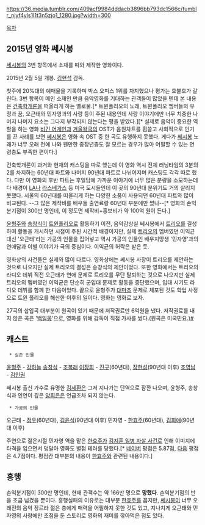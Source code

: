 https://36.media.tumblr.com/409acf9984dddacb3896bb793dc1566c/tumblr_njyf4yls1I1t3n5zjo1_1280.jpg?width=300

[[목차]]

== 2015년 영화 쎄시봉 ==
[[세시봉]]의 3번 항목에서 소재를 따와 제작한 영화이다.

2015년 2월 5일 개봉. [[김현석]] 감독.

첫주에 20%대의 예매율을 기록하며 박스 오피스 1위를 차지했으나 평가는 호불호가 갈린다. 3번 항목이 메인 소재인 만큼 음악영화를 기대하는 관객들이 많았을 텐데 본 내용은 [[건축학개론]]을 떠올리게 하는 멜로물.[* 트윈폴리오의 노래, 트윈폴리오 멤버들의 우정과 꿈, 오근태와 민자영과의 사랑 등이 주된 내용인데 사랑 이야기에만 너무 치중한 나머지 나머지 요소는 그다지 부각되지 않는다는 평을 받았다.][* 실제로 음악이 중요한 역할을 하는 영화 [[비긴 어게인]]과 [[겨울왕국]]의 OST가 음원차트를 휩쓸고 사회적으로 인기를 끈 사례를 보면 [[쎄시봉]]은 영화 속 OST 중 한 곡도 유행하지 못했다. 게다가 [[쎄시봉]] 노래가 너무 오래 전에 나와 웬만한 중장년층도 잘 모르는 경우가 많아 어필할 수 있는 연령층도 부족한 편이다.]

건축학개론이 과거와 현재의 캐스팅을 따로 했는데 이 영화 역시 전체 러닝타임의 3분의 2를 차지하는 60년대 파트와 나머지 90년대 파트로 나뉘어지며 캐스팅도 각각 따로 했다. 다만 이 영화의 후반 파트는 후일담에 가까운 이야기에 너무 많은 분량을 소모하는데다 배경이 [[LA]]나 [[라스베가스]] 등 미국 도시들인데 이 곳의 90년대 분위기도 거의 살리지 못했다. 서울의 60년대를 떠올리게 하는 다양한 소품이 사용되던 60년대 파트와 많이 비교된다. --그 많은 제작비를 배우들 출연료랑 60년대 부분에만 썼나--[* 영화의 손익분기점이 300만 명인데, 이 정도면 제작비+홍보비가 약 100억 원이 든다.]

[[윤형주]]와 [[송창식]]이 [[트윈폴리오]]로 활동하기 이전, 음악감상실 쎄시봉에서 [[트리오]]를 결성하여 활동을 개시하던 시점이 주된 시간적 배경이지만, 실제 [[트리오]]의 멤버였던 이익균 대신 '오근태'라는 가공의 인물을 집어넣고 역시 가공의 인물인 배우지망생 '민자영'과의 연애담과 이별 이야기가 극의 중심이다. 이익균의 허락은 받은 듯. 

영화상의 사건들은 실제와 많이 다르다. 영화상에는 쎄시봉 사장이 트리오를 제안하는 것으로 나오지만 실제 트리오의 결성은 송창식의 제안이었다. 또한 영화에서는 트리오의 라디오 데뷔 직전 오근태가 연애 문제로 트리오를 무단 탈퇴하는 것으로 나오지만 실제 트리오의 멤버였던 이익균은 단순히 군입대 문제로 활동을 중단했으며, 입대 시기도 라디오 데뷔를 함께 한 다음이었다. 끝으로 윤형주가 [[대마초]] 문제로 체포된 것도 학업 사정으로 트윈 폴리오를 해산한 이후의 일이다. 영화는 영화로 보자. 

27곡의 삽입곡 대부분이 원곡이 있기 때문에 저작권료만 6억원을 냈다. 저작권료를 내지 않은 곡은 '[http://youtu.be/y1DxG26VEqI 백일몽]'으로, 영화를 위해 감독이 직접 가사를 썼다.(원곡은 미국민요.)[http://thestar.chosun.com/site/data/html_dir/2015/02/11/2015021100878.html #]

== 캐스트 ==
  * 실존 인물
[[윤형주]] - [[강하늘]]
[[송창식]] - [[조복래]]
[[이장희]] - [[진구]](60년대), [[장현성]](90년대 이후)
[[조영남]] - [[김인권]]

쎄시봉 출신 가수로 유명한 [[김세환]]은 그저 지나가는 단역으로 잠깐 나오며, 윤형주, 송창식과 인연이 깊은 [[양희은]]은 언급조차 되지 않는다. 

  * 가공의 인물
오근태 - [[정우]](60년대), [[김윤석]](90년대 이후)
민자영 - [[한효주]](60년대), [[김희애]](90년대 이후)

주연으로 젊은시절 민자영 역을 맡은 [[한효주]]가 [[김지훈 일병 자살 사건]]로 인해 이미지에 타격을 입으면서 덩달아 영화도 별점 테러를 당했다.[* [[네이버]] 평점은 5.87점, [[다음]] 평점은 4.7점이다. 평점칸 대부분의 내용이 [[한효주]]와 관련된 내용이다.]

== 흥행 ==
손익분기점이 300만 명인데, 현재 관객수는 약 166만 명으로 '''망했다'''. 손익분기점의 반을 조금 넘겼을 뿐이다. 흥행실패의 이유로는 대부분 [[한효주]]를 꼽지만, [[쎄시봉]]이 너무 오래전의 음악 장르라 젊은 층에게 매력을 어필하지 못한 것도 있고, 지나치게 오근태와 민자영의 사랑에만 초점을 둔 스토리로 영화의 재미를 깎아먹은 점도 있다.
